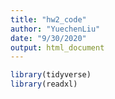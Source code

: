 ```yaml
---
title: "hw2_code"
author: "YuechenLiu"
date: "9/30/2020"
output: html_document
---
```

```r
library(tidyverse)
library(readxl)
```

